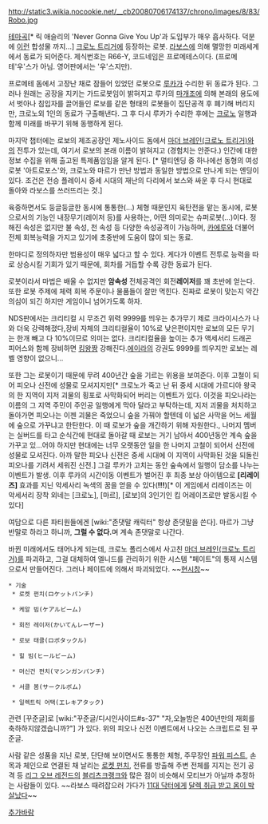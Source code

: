 http://static3.wikia.nocookie.net/__cb20080706174137/chrono/images/8/83/Robo.jpg

[http://www.youtube.com/watch?v=cmY2wf7T428 테마곡][* 릭 애슬리의 'Never Gonna Give You Up'과 도입부가 매우 흡사하다. 덕분에 [http://www.youtube.com/watch?v=SYBd0nnHtYI 이런] 합성물 까지...]
[[크로노 트리거]]에 등장하는 로봇. [[라보스]]에 의해 멸망한 미래세계에서 동료가 되어준다. 제식번호는 R66-Y, 코드네임은 프로메테스이다. (프로메테'우'스가 아님. 영어판에서는 '우'스지만).

프로메테 돔에서 고장난 채로 잠들어 있었던 로봇으로 [[루카]]가 수리한 뒤 동료가 된다. 그러나 원래는 공장을 지키는 가드로봇임이 밝혀지고 루카의 [[마개조]]에 의해 본래의 용도에서 벗아나 침입자를 끌어들인 로보를 같은 형태의 로봇들이 집단공격 후 폐기해 버리지만, 크로노외 1인의 동료가 구출해낸다. 그 후 다시 루카가 수리한 후에는 [[크로노]] 일행과 함께 미래를 바꾸기 위해 동행하게 된다.

마지막 챕터에는 로보의 제조공장인 제노사이드 돔에서 [[마더 브레인(크로노 트리거)]]와의 전투가 있는데, 여기서 로보의 본래 이름이 밝혀지고 (경험치는 안준다.) 인간에 대한 정보 수집을 위해 출고된 특제품임임을 알게 된다. [* 멀티엔딩 중 하나에선 동형의 여성 로봇 '아트로포스'와, 크로노와 마르가 만난 방법과 동일한 방법으로 만나게 되는 엔딩이 있다. 조건은 전승 플레이시 중세 시대의 재난의 다리에서 보스와 싸운 후 다시 현대로 돌아와 라보스를 쓰러뜨리는 것.]

육중하면서도 둥글둥글한 동시에 통통한(…) 체형 때문인지 육탄전을 맡는 동시에, 로봇으로서의 기능인 내장무기(레이저 등)를 사용하는, 어떤 의미로는 슈퍼로봇(…)이다. 정해진 속성은 없지만 불 속성, 천 속성 등 다양한 속성공격이 가능하며, [[카에루]]와 더불어 전체 회복능력을 가지고 있기에 초중반에 도움이 많이 되는 동료. 

한마디로 정의하자만 범용성이 매우 넓다고 할 수 있다. 게다가 이벤트 전투로 능력을 따로 상승시킬 기회가 있기 때문에, 회차를 거듭할 수록 강한 동료가 된다.

로봇이라서 마법은 배울 수 없지만 '''암속성''' 전체공격인 회전'''레이저'''를 꽤 초반에 얻는다. 또한 로봇 주제에 체력 회복 주문이나 물품들이 잘만 먹힌다. 진짜로 로봇이 맞는지 약간 의심이 되긴 하지만 게임이니 넘어가도록 하자.

NDS판에서는 크리티컬 시 무조건 위력 9999를 띄우는 추가무기 제로 크라이시스가 나와 더욱 강력해졌다,장비 자체의 크리티컬율이 10%로 낮은편이지만 로보의 모든 무기는 한개 빼고 다 10%이므로 의미는 없다. 크리티컬율을 높이는 추가 액세서리 드래곤 피어스와 함께 장비하면 [[킹왕짱]] 강해진다.[[에이라]]의 강권도 9999를 띄우지만 로보는 레벨 영향이 없으니...

또한 그는 로봇이기 때문에 무려 400년간 숲을 기르는 위용을 보여준다. 이후 고철이 되어 피오나 신전에 성물로 모셔지지만[* 크로노가 죽고 난 뒤 중세 시대에 가르디아 왕국의 한 지역이 지저 괴물의 횡포로 사막화되어 버리는 이벤트가 있다. 이것을 피오나라는 이름의 그 지역 주민이 주인공 일행에게 막아 달라고 부탁하는데, 지저 괴물을 처치하고 돌아가면 피오나는 이젠 괴물은 죽었으니 숲을 가꿔야 할텐데 이 넓은 사막을 어느 세월에 숲으로 가꾸냐고 한탄한다. 이 때 로보가 숲을 개간하기 위해 자원한다., 나머지 멤버는 실버드를 타고 순식간에 현대로 돌아갈 때 로보는 거기 남아서 400년동안 계속 숲을 가꾸고 있...어야 하지만 현대에는 너무 오랫동안 일을 한 나머지 고철이 되어서 신전에 성물로 모셔진다. 아까 말한 피오나 신전은 중세 시대에 이 지역이 사막화된 것을 되돌린 피오나를 기려서 세워진 신전.] 그걸 루카가 고치는 동안 숲속에서 일행이 담소를 나누는 이벤트가 발생. 이후 루카의 시간이동 이벤트가 벌어진 후 최종 보상 아이템으로 '''[리레이즈]''' 효과를 지닌 악세사리 녹색의 꿈을 얻을 수 있다('''!!!''')[* 이 게임에서 리레이즈는 이 악세서리 장착 외네는 [크로노], [마르], [로보]의 3인기인 킵 어레이즈로만 발동시킬 수 있다]

여담으로 다른 파티원들에겐 [wiki:"존댓말 캐릭터" 항상 존댓말을 쓴다]. 마르가 그냥 반말로 하라고 하니까, '''그럴 수 없다.'''며 계속 존댓말로 나간다.

바뀐 미래에서도 태어나게 되는데, 크로노 폴리스에서 사고친 [[마더 브레인(크로노 트리거)]]를 파괴하고, 그걸 대체하여 엘니드를 관리하기 위한 시스템 "페이트"의 통제 시스템으로서 만들어진다. 그러나 페이트에 의해서 파괴되었다. ~~[[현시창]]~~

 * 기술
  * 로켓 펀치(ロケットパンチ)

  * 케알 빔(ケアルビーム)

  * 회전 레이저(かいてんレーザー)

  * 로보 태클(ロボタックル)

  * 힐 빔(ヒールビーム)

  * 머신건 펀치(マシンガンパンチ)

  * 서클 봄(サークルボム)

  * 일렉트릭 어택(エレキアタック)

관련 [꾸준글]로 [wiki:"꾸준글/디시인사이드#s-37" "자,오늘밤은 400년만의 재회를 축하하지않겠습니까?"] 가 있다. 위의 피오나 신전 이벤트에서 나오는 스크립트로 된 꾸준글.

사람 같은 성품을 지닌 로봇, 단단해 보이면서도 통통한 체형, 주무장인 [[파워 피스트]], 손목과 체인으로 연결된 채 날리는 [[로켓 펀치]], 전류를 방출해 주변 전체를 지지는 전기 공격 등 [[리그 오브 레전드]]의 [[블리츠크랭크]]와 많은 점이 비슷해서 모티브가 아닐까 추정하는 사람들이 있다.
~~라보스 때려잡으러 가다가 [[11대 닥터]]에게 [http://www.youtube.com/watch?v=wZ9Ej_EwI2o 달렉 취급 받고 몸이 박살났다]~~

[[추가바람]]
